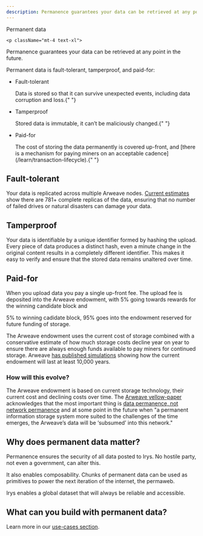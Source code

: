 ```yaml
---
description: Permanence guarantees your data can be retrieved at any point in the future.
---
```



<div className="flex flex-col mt-5">
	<div className="flex items-end">
    	<div className=""><Heading level={1}>Permanent data</Heading></div>
    </div>

    <p className="mt-4 text-xl">

Permanence guarantees your data can be retrieved at any point in the future.

</p>
</div>

Permanent data is fault-tolerant, tamperproof, and paid-for:

-   <p className="font-bold">Fault-tolerant</p>
    Data is stored so that it can survive unexpected events, including data corruption and loss.{" "}

-   <p className="font-bold">Tamperproof</p>
    Stored data is immutable, it can’t be maliciously changed.{" "}

-   <p className="font-bold">Paid-for</p>
    The cost of storing the data permanently is covered up-front, and [there is a mechanism for paying miners on an acceptable
    cadence](/learn/transaction-lifecycle).{" "}

## Fault-tolerant

Your data is replicated across multiple Arweave nodes. [Current estimates](https://twitter.com/samecwilliams/status/1661552904698822659?t=_yehJWOMav6Dy8N0LBob5A&s=19) show there are 781+ complete replicas of the data, ensuring that no number of failed drives or natural disasters can damage your data.

## Tamperproof

Your data is identifiable by a unique identifier formed by hashing the upload. Every piece of data produces a distinct hash, even a minute change in the original content results in a completely different identifier. This makes it easy to verify and ensure that the stored data remains unaltered over time.

## Paid-for

When you upload data you pay a single up-front fee. The upload fee is deposited into the Arweave endowment, with 5% going towards rewards for the winning candidate block and

5% to winning cadidate block, 95% goes into the endowment reserved for future funding of storage.

The Arweave endowment uses the current cost of storage combined with a conservative estimate of how much storage costs decline year on year to ensure there are always enough funds available to pay miners for continued storage. Arweave [has published simulations](https://arwiki.wiki/#/en/endowment-simulation) showing how the current endowment will last at least 10,000 years.

### How will this evolve?

The Arweave endowment is based on current storage technology, their current cost and declining costs over time. The [Arweave yellow-paper](https://www.arweave.org/yellow-paper.pdf) acknowledges that the most important thing is [data permanence, not network permanence](https://www.arweave.org/yellow-paper.pdf#page=21) and at some point in the future when "a permanent information storage system more suited to the challenges of the time emerges, the Arweave’s data will be ‘subsumed’ into this network."

## Why does permanent data matter?

Permanence ensures the security of all data posted to Irys. No hostile party, not even a government, can alter this.

It also enables composability. Chunks of permanent data can be used as primitives to power the next iteration of the internet, the permaweb.

Irys enables a global dataset that will always be reliable and accessible.

## What can you build with permanent data?

Learn more in our [use-cases section](https://irys.xyz/use-cases).
